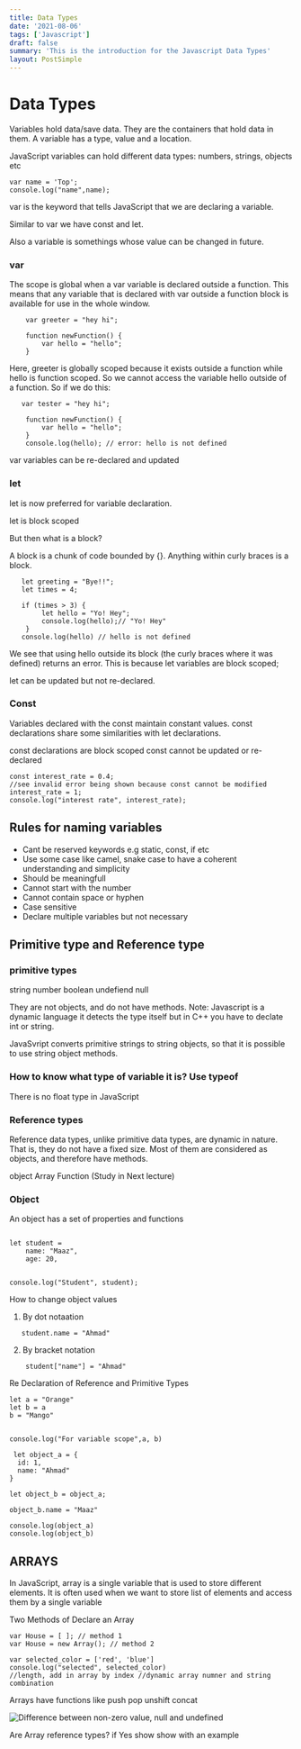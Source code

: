 ```yaml
---
title: Data Types
date: '2021-08-06'
tags: ['Javascript']
draft: false
summary: 'This is the introduction for the Javascript Data Types'
layout: PostSimple
---
```


# Data Types


Variables hold data/save data. They are the containers that hold data in them. 
A variable has a type, value and a location.

JavaScript variables can hold different data types: numbers, strings, objects etc

```JS
var name = 'Top';
console.log("name",name);
```

var is the keyword that tells JavaScript that we are declaring a variable.

Similar to var we have const and let.

Also a variable is somethings whose value can be changed in future. 

### var

The scope is global when a var variable is declared outside a function.
This means that any variable that is declared with var outside a function block is available for use in the whole window.


```JS
    var greeter = "hey hi";

    function newFunction() {
        var hello = "hello";
    }
```

Here, greeter is globally scoped because it exists outside a function while hello is function scoped. So we cannot access the variable hello outside of a function. So if we do this:

```JS
   var tester = "hey hi";

    function newFunction() {
        var hello = "hello";
    }
    console.log(hello); // error: hello is not defined
```

var variables can be re-declared and updated

### let

let is now preferred for variable declaration.

let is block scoped

But then what is a block?

A block is a chunk of code bounded by {}. Anything within curly braces is a block.

```JS
   let greeting = "Bye!!";
   let times = 4;

   if (times > 3) {
        let hello = "Yo! Hey";
        console.log(hello);// "Yo! Hey"
    }
   console.log(hello) // hello is not defined
```

We see that using hello outside its block (the curly braces where it was defined) returns an error. This is because let variables are block scoped;

let can be updated but not re-declared.

### Const

Variables declared with the const maintain constant values. const declarations share some similarities with let declarations.

const declarations are block scoped
const cannot be updated or re-declared

```JS
const interest_rate = 0.4;
//see invalid error being shown because const cannot be modified
interest_rate = 1;
console.log("interest rate", interest_rate);
```

## Rules for naming variables

- Cant be reserved keywords e.g static, const, if etc
- Use some case like camel, snake case to have a coherent understanding and simplicity
- Should be meaningfull
- Cannot start with the number
- Cannot contain space or hyphen
- Case sensitive
- Declare multiple variables but not necessary

## Primitive type and Reference type

### primitive types

string
number
boolean
undefiend
null

They are not objects, and do not have methods.
Note: Javascript is a dynamic language it detects the type itself but in C++ you have to declate int or string.

JavaSvript converts primitive strings to string objects, so that it is possible to use string object methods.

### How to know what type of variable it is? Use typeof

There is no float type in JavaScript

### Reference types

Reference data types, unlike primitive data types, are dynamic in nature. That is, they do not have a fixed size.
Most of them are considered as objects, and therefore have methods.

object
Array
Function (Study in Next lecture)

### Object

An object has a set of properties and functions

```JS

let student =
    name: "Maaz",
    age: 20,


console.log("Student", student);

```

How to change object values

1. By dot notaation

```JS
   student.name = "Ahmad"

```

2. By bracket notation

```JS
    student["name"] = "Ahmad"

```

Re Declaration of Reference and Primitive Types

```JS
let a = "Orange"
let b = a
b = "Mango"


console.log("For variable scope",a, b)

 let object_a = {
  id: 1,
  name: "Ahmad"
}

let object_b = object_a;

object_b.name = "Maaz"

console.log(object_a)
console.log(object_b)
```

## ARRAYS

In JavaScript, array is a single variable that is used to store different elements. It is often used when we want to store list of elements and access them by a single variable

Two Methods of Declare an Array

```JS
var House = [ ]; // method 1
var House = new Array(); // method 2
```

```JS
var selected_color = ['red', 'blue']
console.log("selected", selected_color)
//length, add in array by index //dynamic array numner and string combination
```

Arrays have functions like
push
pop
unshift
concat

![Difference between non-zero value, null and undefined](/static/images/data-types-1.png)

Are Array reference types? if Yes show show with an example